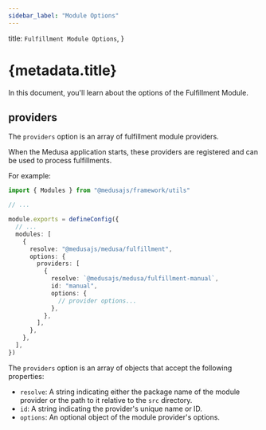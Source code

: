 ```yaml
---
sidebar_label: "Module Options"
---
```



  title: `Fulfillment Module Options`,
}

# {metadata.title}

In this document, you'll learn about the options of the Fulfillment Module.

## providers

The `providers` option is an array of fulfillment module providers.

When the Medusa application starts, these providers are registered and can be used to process fulfillments.

For example:

```ts title="medusa-config.ts"
import { Modules } from "@medusajs/framework/utils"

// ...

module.exports = defineConfig({
  // ...
  modules: [
    {
      resolve: "@medusajs/medusa/fulfillment",
      options: {
        providers: [
          {
            resolve: `@medusajs/medusa/fulfillment-manual`,
            id: "manual",
            options: {
              // provider options...
            },
          },
        ],
      },
    },
  ],
})
```

The `providers` option is an array of objects that accept the following properties:

- `resolve`: A string indicating either the package name  of the module provider or the path to it relative to the `src` directory.
- `id`: A string indicating the provider's unique name or ID.
- `options`: An optional object of the module provider's options.
